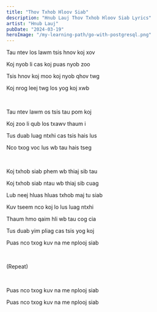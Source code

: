 ```yaml
---
title: "Thov Txhob Hloov Siab"
description: "Hnub Lauj Thov Txhob Hloov Siab Lyrics"
artist: "Hnub Lauj"
pubDate: "2024-03-19"
heroImage: "/my-learning-path/go-with-postgresql.png"
---
```


Tau ntev los lawm tsis hnov koj xov

Koj nyob li cas koj puas nyob zoo

Tsis hnov koj moo koj nyob qhov twg

Koj nrog leej twg los yog koj xwb

<br />

Tau ntev lawm os tsis tau pom koj

Koj zoo li qub los txawv thaum i

Tus duab luag ntxhi cas tsis hais lus

Nco txog voc lus wb tau hais tseg

<br />

Koj txhob siab phem wb thiaj sib tau

Koj txhob siab ntau wb thiaj sib cuag

Lub neej hluas hluas txhob maj tu siab

Kuv tseem nco koj lo lus luag ntxhi

Thaum hmo qaim hli wb tau cog cia

Tus duab yim pliag cas tsis yog koj

Puas nco txog kuv na me nplooj siab

<br />

(Repeat)

<br />

Puas nco txog kuv na me nplooj siab

Puas nco txog kuv na me nplooj siab

